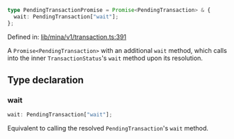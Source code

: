 ```ts
type PendingTransactionPromise = Promise<PendingTransaction> & {
  wait: PendingTransaction["wait"];
};
```

Defined in: [lib/mina/v1/transaction.ts:391](https://github.com/o1-labs/o1js/blob/df1ff77af12d7cbbed4a6167f02815fad4f0dceb/src/lib/mina/v1/transaction.ts#L391)

A `Promise<PendingTransaction>` with an additional `wait` method, which calls
into the inner `TransactionStatus`'s `wait` method upon its resolution.

## Type declaration

### wait

```ts
wait: PendingTransaction["wait"];
```

Equivalent to calling the resolved `PendingTransaction`'s `wait` method.
